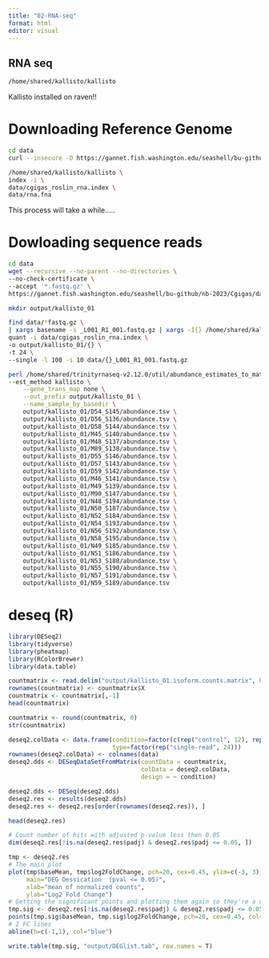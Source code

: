 ```yaml
---
title: "02-RNA-seq"
format: html
editor: visual
---
```


## RNA seq

```bash
/home/shared/kallisto/kallisto
```
Kallisto installed on raven!!


# Downloading Reference Genome


```bash
cd data
curl --insecure -O https://gannet.fish.washington.edu/seashell/bu-github/nb-2023/Cgigas/data/rna.fna
```


```bash
/home/shared/kallisto/kallisto \
index -i \
data/cgigas_roslin_rna.index \
data/rna.fna
```

This process will take a while.....



# Dowloading sequence reads


```bash
cd data 
wget --recursive --no-parent --no-directories \
--no-check-certificate \
--accept '*.fastq.gz' \
https://gannet.fish.washington.edu/seashell/bu-github/nb-2023/Cgigas/data/nopp/
```

```bash
mkdir output/kallisto_01

find data/*fastq.gz \
| xargs basename -s _L001_R1_001.fastq.gz | xargs -I{} /home/shared/kallisto/kallisto \
quant -i data/cgigas_roslin_rna.index \
-o output/kallisto_01/{} \
-t 24 \
--single -l 100 -s 10 data/{}_L001_R1_001.fastq.gz
```




```bash
perl /home/shared/trinityrnaseq-v2.12.0/util/abundance_estimates_to_matrix.pl \
--est_method kallisto \
    --gene_trans_map none \
    --out_prefix output/kallisto_01 \
    --name_sample_by_basedir \
    output/kallisto_01/D54_S145/abundance.tsv \
    output/kallisto_01/D56_S136/abundance.tsv \
    output/kallisto_01/D58_S144/abundance.tsv \
    output/kallisto_01/M45_S140/abundance.tsv \
    output/kallisto_01/M48_S137/abundance.tsv \
    output/kallisto_01/M89_S138/abundance.tsv \
    output/kallisto_01/D55_S146/abundance.tsv \
    output/kallisto_01/D57_S143/abundance.tsv \
    output/kallisto_01/D59_S142/abundance.tsv \
    output/kallisto_01/M46_S141/abundance.tsv \
    output/kallisto_01/M49_S139/abundance.tsv \
    output/kallisto_01/M90_S147/abundance.tsv \
    output/kallisto_01/N48_S194/abundance.tsv \
    output/kallisto_01/N50_S187/abundance.tsv \
    output/kallisto_01/N52_S184/abundance.tsv \
    output/kallisto_01/N54_S193/abundance.tsv \
    output/kallisto_01/N56_S192/abundance.tsv \
    output/kallisto_01/N58_S195/abundance.tsv \
    output/kallisto_01/N49_S185/abundance.tsv \
    output/kallisto_01/N51_S186/abundance.tsv \
    output/kallisto_01/N53_S188/abundance.tsv \
    output/kallisto_01/N55_S190/abundance.tsv \
    output/kallisto_01/N57_S191/abundance.tsv \
    output/kallisto_01/N59_S189/abundance.tsv
```

# deseq (R)


```r
library(DESeq2)
library(tidyverse)
library(pheatmap)
library(RColorBrewer)
library(data.table)
```

```r
countmatrix <- read.delim("output/kallisto_01.isoform.counts.matrix", header = TRUE, sep = '\t')
rownames(countmatrix) <- countmatrix$X
countmatrix <- countmatrix[,-1]
head(countmatrix)
```

```r
countmatrix <- round(countmatrix, 0)
str(countmatrix)
```

```r
deseq2.colData <- data.frame(condition=factor(c(rep("control", 12), rep("desicated", 12))), 
                             type=factor(rep("single-read", 24)))
rownames(deseq2.colData) <- colnames(data)
deseq2.dds <- DESeqDataSetFromMatrix(countData = countmatrix,
                                     colData = deseq2.colData, 
                                     design = ~ condition)
```

```r
deseq2.dds <- DESeq(deseq2.dds)
deseq2.res <- results(deseq2.dds)
deseq2.res <- deseq2.res[order(rownames(deseq2.res)), ]
```

```r
head(deseq2.res)
```


```r
# Count number of hits with adjusted p-value less then 0.05
dim(deseq2.res[!is.na(deseq2.res$padj) & deseq2.res$padj <= 0.05, ])
```


```r
tmp <- deseq2.res
# The main plot
plot(tmp$baseMean, tmp$log2FoldChange, pch=20, cex=0.45, ylim=c(-3, 3), log="x", col="darkgray",
     main="DEG Dessication  (pval <= 0.05)",
     xlab="mean of normalized counts",
     ylab="Log2 Fold Change")
# Getting the significant points and plotting them again so they're a different color
tmp.sig <- deseq2.res[!is.na(deseq2.res$padj) & deseq2.res$padj <= 0.05, ]
points(tmp.sig$baseMean, tmp.sig$log2FoldChange, pch=20, cex=0.45, col="red")
# 2 FC lines
abline(h=c(-1,1), col="blue")
```

```r
write.table(tmp.sig, "output/DEGlist.tab", row.names = T)
```